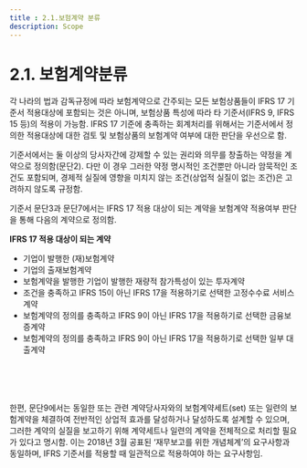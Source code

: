 ```yaml
---
title : 2.1.보험계약 분류
description: Scope
---
```



# 2.1. 보험계약분류

각 나라의 법과 감독규정에 따라 보험계약으로 간주되는 모든 보험상품들이 IFRS 17 기준서 적용대상에 포함되는 것은 아니며, 보험상품 특성에 따라 타 기준서(IFRS 9, IFRS 15 등)의 적용이 가능함. IFRS 17 기준에 충족하는 회계처리를 위해서는 기준서에서 정의한 적용대상에 대한 검토 및 보험상품의 보험계약 여부에 대한 판단을 우선으로 함.

기준서에서는 둘 이상의 당사자간에 강제할 수 있는 권리와 의무를 창출하는 약정을 계약으로 정의함(문단2). 다만 이 경우 그러한 약정 명시적인 조건뿐만 아니라 암묵적인 조건도 포함되며, 경제적 실질에 영향을 미치지 않는 조건(상업적 실질이 없는 조건)은 고려하지 않도록 규정함.

기준서 문단3과 문단7에서는 IFRS 17 적용 대상이 되는 계약을 보험계약 적용여부 판단을 통해 다음의 계약으로 정의함.

<Callout severity="success">

 **IFRS 17 적용 대상이 되는 계약**
  * 기업이 발행한 (재)보험계약
  * 기업의 출재보험계약
  * 보험계약을 발행한 기업이 발행한 재량적 참가특성이 있는 투자계약
  * 조건을 충족하고 IFRS 15이 아닌 IFRS 17을 적용하기로 선택한 고정수수료 서비스계약
  * 보험계약의 정의를 충족하고 IFRS 9이 아닌 IFRS 17을 적용하기로 선택한 금융보증계약
  * 보험계약의 정의를 충족하고 IFRS 9이 아닌 IFRS 17을 적용하기로 선택한 일부 대출계약

</Callout>

<br></br><br></br>
한편, 문단9에서는 동일한 또는 관련 계약당사자와의 보험계약세트(set) 또는 일련의 보험계약을 체결하여 전반적인 상업적 효과를 달성하거나 달성하도록 설계할 수 있으며, 그러한 계약의 실질을 보고하기 위해 계약세트나 일련의 계약을 전체적으로 처리할 필요가 있다고 명시함. 이는 2018년 3월 공표된 ‘재무보고를 위한 개념체계’의 요구사항과 동일하며, IFRS 기준서를 적용할 때 일관적으로 적용하여야 하는 요구사항임.
